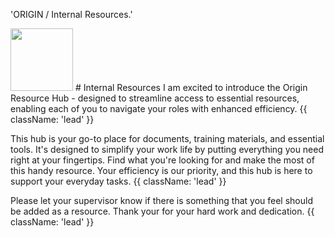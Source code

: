 
  'ORIGIN / Internal Resources.'

<HeroPattern />
          <img src="origin-logo.png" margin-top="100px" width="100px" alt="" />
# Internal Resources
I am excited to introduce the Origin Resource Hub - designed to streamline access to essential resources, enabling each of you to navigate your roles with enhanced efficiency. {{ className: 'lead' }}

This hub is your go-to place for documents, training materials, and essential tools. It's designed to simplify your work life by putting everything you need right at your fingertips. Find what you're looking for and make the most of this handy resource. Your efficiency is our priority, and this hub is here to support your everyday tasks. {{ className: 'lead' }}

Please let your supervisor know if there is something that you feel should be added as a resource. Thank your for your hard work and dedication. {{ className: 'lead' }}
